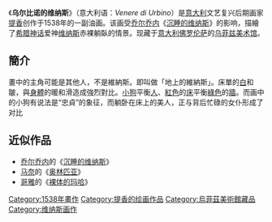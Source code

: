 {{Painting| image_file=Tizian 102.jpg
| title= 乌尔比诺的维纳斯
| artist=[[提香|提香]]
| year=1538年
| type=[[油画|油画]]
| height=119
| width=165
| height_inch=47
| width_inch=65
| city=[[佛罗伦萨|佛罗伦萨]]
| museum=[[乌菲兹美术馆|乌菲兹美术馆]]
}}
《'''乌尔比诺的维纳斯'''》（意大利语：''Venere di Urbino''）是[[意大利|意大利]]文艺复兴后期画家[[提香|提香]]创作于1538年的一副油画。该画受[[乔尔乔内|乔尔乔内]]《[[沉睡的维纳斯|沉睡的维纳斯]]》的影响，描繪了[[希腊|希腊]][[神话|神话]]爱神[[维纳斯|维纳斯]]赤裸躺臥的情景。现藏于[[意大利|意大利]][[佛罗伦萨|佛罗伦萨]]的[[乌菲兹美术馆|乌菲兹美术馆]]。

== 簡介 ==
畫中的主角可能是其他人，不是維納斯。即叫做「地上的維納斯」。床單的[[白色|白]]和皺，與[[身體|身體]]的暖和滑造成強烈對比。[[小狗|小狗]]平衡[[人|人]]、[[紅色|紅色]]的[[床|床]]平衡[[綠色|綠色]]的[[牆|牆]]。而画中的小狗有说法是“忠貞”的象征，而躺卧在床上的美人，正与背后忙碌的女仆形成了对比

== 近似作品 ==
* [[乔尔乔内|乔尔乔内]]的《[[沉睡的维纳斯|沉睡的维纳斯]]》
* [[马奈|马奈]]的《[[奥林匹亚_(马奈)|奥林匹亚]]》
* [[哥雅|哥雅]]的《[[裸体的玛哈|裸体的玛哈]]》
{{Authority control}}
{{Paint-stub}}

[[Category:1538年畫作|Category:1538年畫作]]
[[Category:提香的绘画作品|Category:提香的绘画作品]]
[[Category:烏菲茲美術館藏品|Category:烏菲茲美術館藏品]]
[[Category:维纳斯画作|Category:维纳斯画作]]